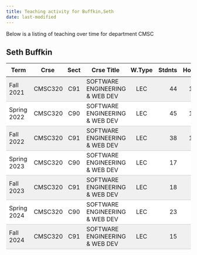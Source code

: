 ```yaml
---
title: Teaching activity for Buffkin,Seth
date: last-modified
---
```


Below is a listing of teaching over time for department CMSC


## Seth Buffkin

<style type="text/css">
#T_36c97 table {
  width: 100%;
  border-collapse: collapse;
}
#T_36c97 th {
  text-align: center;
  padding: 8px;
}
#T_36c97 td:nth-child(1) {
  padding-right: 10px;
  text-align: left;
}
#T_36c97 td:nth-child(2) {
  padding-right: 5px;
  text-align: left;
}
#T_36c97  td:nth-child(4) {
  padding-right: 5px;
  text-align: left;
}
#T_36c97 td:nth-child(3) {
  text-align: center;
}
#T_36c97  td:nth-child(5) {
  text-align: center;
}
#T_36c97 td:nth-child(6) {
  text-align: right;
}
#T_36c97  td:nth-child(7) {
  text-align: right;
}
#T_36c97_row0_col0, #T_36c97_row0_col1, #T_36c97_row0_col2, #T_36c97_row0_col3, #T_36c97_row0_col4, #T_36c97_row0_col5, #T_36c97_row0_col6, #T_36c97_row2_col0, #T_36c97_row2_col1, #T_36c97_row2_col2, #T_36c97_row2_col3, #T_36c97_row2_col4, #T_36c97_row2_col5, #T_36c97_row2_col6, #T_36c97_row4_col0, #T_36c97_row4_col1, #T_36c97_row4_col2, #T_36c97_row4_col3, #T_36c97_row4_col4, #T_36c97_row4_col5, #T_36c97_row4_col6, #T_36c97_row6_col0, #T_36c97_row6_col1, #T_36c97_row6_col2, #T_36c97_row6_col3, #T_36c97_row6_col4, #T_36c97_row6_col5, #T_36c97_row6_col6 {
  background-color: #f0f0f0;
  border-bottom: 1px solid #ccc;
}
#T_36c97_row1_col0, #T_36c97_row1_col1, #T_36c97_row1_col2, #T_36c97_row1_col3, #T_36c97_row1_col4, #T_36c97_row1_col5, #T_36c97_row1_col6, #T_36c97_row3_col0, #T_36c97_row3_col1, #T_36c97_row3_col2, #T_36c97_row3_col3, #T_36c97_row3_col4, #T_36c97_row3_col5, #T_36c97_row3_col6, #T_36c97_row5_col0, #T_36c97_row5_col1, #T_36c97_row5_col2, #T_36c97_row5_col3, #T_36c97_row5_col4, #T_36c97_row5_col5, #T_36c97_row5_col6 {
  background-color: #ffffff;
  border-bottom: 1px solid #ccc;
}
</style>
<table id="T_36c97">
  <thead>
    <tr>
      <th id="T_36c97_level0_col0" class="col_heading level0 col0" >Term</th>
      <th id="T_36c97_level0_col1" class="col_heading level0 col1" >Crse</th>
      <th id="T_36c97_level0_col2" class="col_heading level0 col2" >Sect</th>
      <th id="T_36c97_level0_col3" class="col_heading level0 col3" >Crse Title</th>
      <th id="T_36c97_level0_col4" class="col_heading level0 col4" >W.Type</th>
      <th id="T_36c97_level0_col5" class="col_heading level0 col5" >Stdnts</th>
      <th id="T_36c97_level0_col6" class="col_heading level0 col6" >Hours</th>
    </tr>
  </thead>
  <tbody>
    <tr>
      <td id="T_36c97_row0_col0" class="data row0 col0" >Fall 2021</td>
      <td id="T_36c97_row0_col1" class="data row0 col1" >CMSC320</td>
      <td id="T_36c97_row0_col2" class="data row0 col2" >C91</td>
      <td id="T_36c97_row0_col3" class="data row0 col3" >SOFTWARE ENGINEERING & WEB DEV</td>
      <td id="T_36c97_row0_col4" class="data row0 col4" >LEC</td>
      <td id="T_36c97_row0_col5" class="data row0 col5" >44</td>
      <td id="T_36c97_row0_col6" class="data row0 col6" >132</td>
    </tr>
    <tr>
      <td id="T_36c97_row1_col0" class="data row1 col0" >Spring 2022</td>
      <td id="T_36c97_row1_col1" class="data row1 col1" >CMSC320</td>
      <td id="T_36c97_row1_col2" class="data row1 col2" >C90</td>
      <td id="T_36c97_row1_col3" class="data row1 col3" >SOFTWARE ENGINEERING & WEB DEV</td>
      <td id="T_36c97_row1_col4" class="data row1 col4" >LEC</td>
      <td id="T_36c97_row1_col5" class="data row1 col5" >45</td>
      <td id="T_36c97_row1_col6" class="data row1 col6" >135</td>
    </tr>
    <tr>
      <td id="T_36c97_row2_col0" class="data row2 col0" >Fall 2022</td>
      <td id="T_36c97_row2_col1" class="data row2 col1" >CMSC320</td>
      <td id="T_36c97_row2_col2" class="data row2 col2" >C91</td>
      <td id="T_36c97_row2_col3" class="data row2 col3" >SOFTWARE ENGINEERING & WEB DEV</td>
      <td id="T_36c97_row2_col4" class="data row2 col4" >LEC</td>
      <td id="T_36c97_row2_col5" class="data row2 col5" >38</td>
      <td id="T_36c97_row2_col6" class="data row2 col6" >114</td>
    </tr>
    <tr>
      <td id="T_36c97_row3_col0" class="data row3 col0" >Spring 2023</td>
      <td id="T_36c97_row3_col1" class="data row3 col1" >CMSC320</td>
      <td id="T_36c97_row3_col2" class="data row3 col2" >C90</td>
      <td id="T_36c97_row3_col3" class="data row3 col3" >SOFTWARE ENGINEERING & WEB DEV</td>
      <td id="T_36c97_row3_col4" class="data row3 col4" >LEC</td>
      <td id="T_36c97_row3_col5" class="data row3 col5" >17</td>
      <td id="T_36c97_row3_col6" class="data row3 col6" >51</td>
    </tr>
    <tr>
      <td id="T_36c97_row4_col0" class="data row4 col0" >Fall 2023</td>
      <td id="T_36c97_row4_col1" class="data row4 col1" >CMSC320</td>
      <td id="T_36c97_row4_col2" class="data row4 col2" >C91</td>
      <td id="T_36c97_row4_col3" class="data row4 col3" >SOFTWARE ENGINEERING & WEB DEV</td>
      <td id="T_36c97_row4_col4" class="data row4 col4" >LEC</td>
      <td id="T_36c97_row4_col5" class="data row4 col5" >18</td>
      <td id="T_36c97_row4_col6" class="data row4 col6" >56</td>
    </tr>
    <tr>
      <td id="T_36c97_row5_col0" class="data row5 col0" >Spring 2024</td>
      <td id="T_36c97_row5_col1" class="data row5 col1" >CMSC320</td>
      <td id="T_36c97_row5_col2" class="data row5 col2" >C90</td>
      <td id="T_36c97_row5_col3" class="data row5 col3" >SOFTWARE ENGINEERING & WEB DEV</td>
      <td id="T_36c97_row5_col4" class="data row5 col4" >LEC</td>
      <td id="T_36c97_row5_col5" class="data row5 col5" >23</td>
      <td id="T_36c97_row5_col6" class="data row5 col6" >69</td>
    </tr>
    <tr>
      <td id="T_36c97_row6_col0" class="data row6 col0" >Fall 2024</td>
      <td id="T_36c97_row6_col1" class="data row6 col1" >CMSC320</td>
      <td id="T_36c97_row6_col2" class="data row6 col2" >C91</td>
      <td id="T_36c97_row6_col3" class="data row6 col3" >SOFTWARE ENGINEERING & WEB DEV</td>
      <td id="T_36c97_row6_col4" class="data row6 col4" >LEC</td>
      <td id="T_36c97_row6_col5" class="data row6 col5" >15</td>
      <td id="T_36c97_row6_col6" class="data row6 col6" >45</td>
    </tr>
  </tbody>
</table>


